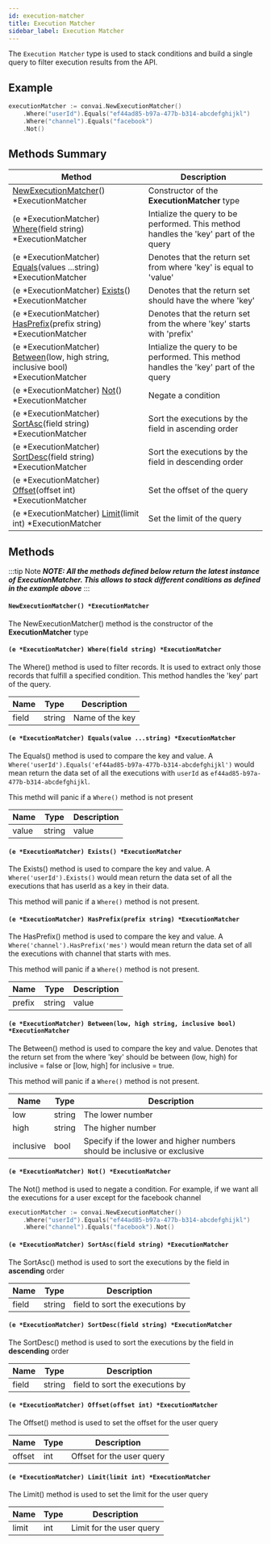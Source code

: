 ```yaml
---
id: execution-matcher
title: Execution Matcher
sidebar_label: Execution Matcher
---
```


The `Execution Matcher` type is used to stack conditions and build a single query to filter execution results from the API.

## Example

```go
executionMatcher := convai.NewExecutionMatcher()
    .Where("userId").Equals("ef44ad85-b97a-477b-b314-abcdefghijkl")
    .Where("channel").Equals("facebook")
    .Not()
```

## Methods Summary

| Method | Description |
|--------|-------------|
| [NewExecutionMatcher](#newexecutionmatcher-executionmatcher)() \*ExecutionMatcher | Constructor of the **ExecutionMatcher** type |
| (e \*ExecutionMatcher) [Where](#e-executionmatcher-wherefield-string-executionmatcher)(field string) \*ExecutionMatcher | Intialize the query to be performed. This method handles the 'key' part of the query |
| (e \*ExecutionMatcher) [Equals](#e-executionmatcher-equalsvalue-string-executionmatcher)(values ...string) \*ExecutionMatcher | Denotes that the return set from where 'key' is equal to 'value'|
| (e \*ExecutionMatcher) [Exists](#e-executionmatcher-exists-executionmatcher)() \*ExecutionMatcher | Denotes that the return set should have the where 'key' |
| (e \*ExecutionMatcher) [HasPrefix](#e-executionmatcher-hasprefixprefix-string-executionmatcher)(prefix string) \*ExecutionMatcher | Denotes that the return set from the where 'key' starts with 'prefix' |
| (e \*ExecutionMatcher) [Between](#e-executionmatcher-betweenlow-high-string-inclusive-bool-executionmatcher)(low, high string, inclusive bool) \*ExecutionMatcher | Intialize the query to be performed. This method handles the 'key' part of the query |
| (e \*ExecutionMatcher) [Not](#e-executionmatcher-not-executionmatcher)() \*ExecutionMatcher | Negate a condition |
| (e \*ExecutionMatcher) [SortAsc](#e-executionmatcher-sortascfield-string-executionmatcher)(field string) \*ExecutionMatcher | Sort the executions by the field in ascending order |
| (e \*ExecutionMatcher) [SortDesc](#e-executionmatcher-sortdescfield-string-executionmatcher)(field string) \*ExecutionMatcher | Sort the executions by the field in descending order |
| (e \*ExecutionMatcher) [Offset](#e-executionmatcher-offsetoffset-int-executionmatcher)(offset int) \*ExecutionMatcher | Set the offset of the query |
| (e \*ExecutionMatcher) [Limit](#e-executionmatcher-limitlimit-int-executionmatcher)(limit int) \*ExecutionMatcher | Set the limit of the query |


## Methods

:::tip Note
_**NOTE: All the methods defined below return the latest instance of ExecutionMatcher. This allows to stack different conditions as defined in the example above**_
:::

#### ```NewExecutionMatcher() *ExecutionMatcher```
The NewExecutionMatcher() method is the constructor of the **ExecutionMatcher** type

#### ```(e *ExecutionMatcher) Where(field string) *ExecutionMatcher```
The Where() method is used to filter records. It is used to extract only those records that fulfill a specified condition. This method handles the 'key' part of the query.

| Name   | Type   |Description               |
| ------ | ------ |------------------------- |
| field | string | Name of the key |

#### ```(e *ExecutionMatcher) Equals(value ...string) *ExecutionMatcher```
The Equals() method is used to compare the key and value. A ```Where('userId').Equals('ef44ad85-b97a-477b-b314-abcdefghijkl')``` would mean return the data set of all the executions with ```userId``` as ```ef44ad85-b97a-477b-b314-abcdefghijkl```.

This methd will panic if a ```Where()``` method is not present

| Name   | Type   |Description               |
| ------ | ------ |------------------------- |
| value | string |value |

#### ```(e *ExecutionMatcher) Exists() *ExecutionMatcher```
The Exists() method is used to compare the key and value. A `Where('userId').Exists()` would mean return the data set of all the executions that has userId as a key in their data.

This method will panic if a `Where()` method is not present.

#### ```(e *ExecutionMatcher) HasPrefix(prefix string) *ExecutionMatcher```
The HasPrefix() method is used to compare the key and value. A ```Where('channel').HasPrefix('mes')``` would mean return the data set of all the executions with channel that starts with mes.

This method will panic if a `Where()` method is not present.

| Name   | Type   |Description               |
| ------ | ------ |------------------------- |
| prefix | string |value |

#### ```(e *ExecutionMatcher) Between(low, high string, inclusive bool) *ExecutionMatcher```
The Between() method is used to compare the key and value. Denotes that the return set from the where 'key' should be between (low, high) for inclusive = false or [low, high] for inclusive = true.

This method will panic if a `Where()` method is not present.

| Name   | Type   | Description               |
| ------ | ------ |------------------------- |
| low | string |The lower number |
| high | string |The higher number |
| inclusive | bool |Specify if the lower and higher numbers should be inclusive or exclusive |

#### ```(e *ExecutionMatcher) Not() *ExecutionMatcher```
The Not() method is used to negate a condition. For example, if we want all the executions for a user except for the facebook channel
```go
executionMatcher := convai.NewExecutionMatcher()
    .Where("userId").Equals("ef44ad85-b97a-477b-b314-abcdefghijkl")
    .Where("channel").Equals("facebook").Not()
```

#### ```(e *ExecutionMatcher) SortAsc(field string) *ExecutionMatcher```
The SortAsc() method is used to sort the executions by the field in **ascending** order

| Name   | Type   |Description               |
| ------ | ------ |------------------------- |
| field | string |field to sort the executions by |

#### ```(e *ExecutionMatcher) SortDesc(field string) *ExecutionMatcher```
The SortDesc() method is used to sort the executions by the field in **descending** order

| Name   | Type   | Description               |
| ------ | ------ | ------------------------- |
| field | string |field to sort the executions by |

#### ```(e *ExecutionMatcher) Offset(offset int) *ExecutionMatcher```
The Offset() method is used to set the offset for the user query

| Name   | Type   | Description               |
| ------ | ------ | ------------------------- |
| offset | int | Offset for the user query |

#### ```(e *ExecutionMatcher) Limit(limit int) *ExecutionMatcher```
The Limit() method is used to set the limit for the user query

| Name   | Type   |  Description               |
| ------ | ------ | ------------------------- |
| limit | int | Limit for the user query |